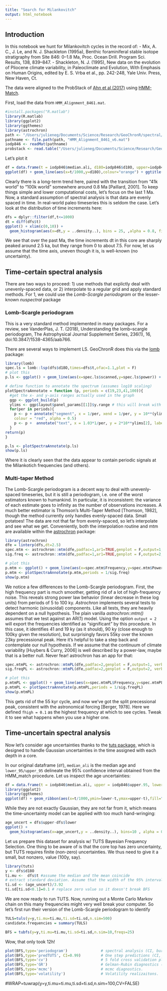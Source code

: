 ```yaml
---
title: "Search for Milankovitch"
output: html_notebook
---
```


## Introduction
In this notebook we hunt for Milankovitch cycles in the record of:
- Mix, A. C., J. Le, and N. J. Shackleton (1995a), Benthic foraminiferal stable isotope stratigraphy from Site 846: 0–1.8 Ma, Proc. Ocean Drill. Program Sci. Results, 138, 839–847.
- Shackleton, N. J. (1995), New data on the evolution of Pliocene climate variability, in Paleoclimate and Evolution, With Emphasis on Human Origins, edited by E. S. Vrba et al., pp. 242-248, Yale Univ. Press, New Haven, Ct.

The data were aligned to the ProbStack of [Ahn et al (2017)](https://academic.oup.com/climatesystem/article/2/1/dzx002/3892410) using [HMM-Match](https://agupubs.onlinelibrary.wiley.com/doi/full/10.1002/2014PA002713).  

First, load the data from `HMM_Alignment_8461.mat`. 
```r
#install.packages("R.matlab")
library(R.matlab)
library(ggplot2)
library(ggthemes)
library(astrochron)
path <- "/Users/julieneg/Documents/Science/Research/GeoChronR/spectral/data"
pathname <- file.path(path, "HMM_Alignment_8461_v6.mat")
iodp846 <- readMat(pathname)
probstack <- read.table("/Users/julieneg/Documents/Science/Research/GeoChronR/spectral/data/Prob_stack.txt", header = FALSE)
```

Let's plot it
```r
df = data.frame(t = iodp846$median.ali, d18O=iodp846$d18O, upper=iodp846$upper.95, lower=iodp846$lower.95)
ggplot(df) + geom_line(aes(x=t/1000,y=d18O),colour="orange") + ggtitle("IODP 846 aligment to ProbStack, central estimate") + ylab("d18O") + scale_x_continuous(breaks=seq(0,5)) + xlab("Age (Ma)") + scale_y_reverse() + theme_hc(base_size = 12, base_family = "sans", style = "darkunica", bgcolor = NULL)
```
Clearly there is a long-term trend here, paired with the transition from "41k world" to "100k world" somewhere around 0.8 Ma [Paillard, 2001]. 
To keep things simple and lower computational costs, let's focus on the last 1 Ma. Now, a standard assumption of spectral analysis is that data are evenly spaced in time. In real-world paleo timeseries this is seldom the case. Let's look at the distribution of time increments here: 

```r
dfs = dplyr::filter(df,t<=1000)
dt = diff(dfs$t)
ggplot() + xlim(c(0,10)) + 
  geom_histogram(aes(x=dt,y = ..density..), bins = 25, ,alpha = 0.8, fill = "orange") + ggtitle("Distribution of time intervals") + theme_hc(base_size = 12, base_family = "sans", style = "darkunica", bgcolor = NULL)
```

We see that over the past Ma, the time increments dt in this core are sharply peaked around 2.5 ka, but they range from 0 to about 7.5. For now, let us assume that the time axis, uneven though it is, is well-known (no uncertainty). 

## Time-certain spectral analysis 
There are two ways to proceed: 1) use methods that explictly deal with unevenly-spaced data, or 2) interpolate to a regular grid and apply standard methods. 
For 1, we could use the *Lomb-Scargle periodogram* or the lesser-known *nuspectral* package

### Lomb-Scargle periodogram
This is a very standard method implemented in many packages. For a review, see VanderPlas, J. T. (2018), Understanding the lomb–scargle periodogram, The Astrophysical Journal Supplement Series, 236(1), 16, doi:10.3847/1538-4365/aab766.

There are several ways to implement LS. GeoChronR does this via the [lomb](https://www.rdocumentation.org/packages/lomb) package:

```r
library(lomb)
spec.ls = lomb::lsp(dfs$d18O,times=dfs$t,ofac=1.1,plot = F)
# plot this 
p.ls <- ggplot() + geom_line(aes(x=spec.ls$scanned,y=spec.ls$power)) + xlab("Frequency (1/kyr)") + ylab("Normalized Power") +scale_x_log10() +scale_y_log10() + ggtitle("IODP 846 d18O, Lomb-Scargle periodogram")

# define function to annotate the spectrum (assumes log10 scaling)
plotSpectraAnnotate = function (p, periods = c(19,23,41,100)){
  #get the x- and y-axis ranges actually used in the graph
  ggp <- ggplot_build(p)
  ylims <- ggp$layout$panel_params[[1]]$y.range # this will break with multiplots... 
  for(per in periods){
    p <- p + annotate("segment", x = 1/per, xend = 1/per, y = 10**(ylims[1]-1), yend = 10**ylims[2],
    colour = "red", alpha = 0.5)
    p <- p +  annotate("text", x = 1.03*1/per, y = 2*10**ylims[2], label = format(per,digits=2, nsmall=0), colour = "red")
  }
return(p)  
}

p.ls <- plotSpectraAnnotate(p.ls)
show(p.ls)
```


Where it is clearly seen that the data appear to contain periodic signals at the Milankotich frequencies (and others). 

### Multi-taper Method
The Lomb-Scargle periodogram is a decent way to deal with unevenly-spaced timeseries, but it is still a periodogram, i.e. one of the worst estimators known to humankind. In particular, it is inconsistent: the variance of each estimate goes to infinity as the number of observations increases. A much better estimator is Thomson's Multi-Taper Method [Thomson, 1982], though the method currently only handles evenly-spaced data. Small potatoes! The data are not that far from evenly-spaced, so let's interpolate and see what we get. Conveniently, both the interpolation routine and mtm are available within the [astrochron](https://www.rdocumentation.org/packages/astrochron) package:

```r
library(astrochron)
dfe = linterp(dfs,dt=2.5)
spec.mtm <- astrochron::mtm(dfe,padfac=1,ar1=TRUE,genplot = F,output=1, verbose = F, detrend=T)
sig.freq <- astrochron::mtm(dfe,padfac=1,ar1=TRUE,genplot = F,output=2, verbose = F, detrend=T)

# plot this 
p.mtm <- ggplot() + geom_line(aes(x=spec.mtm$Frequency,y=spec.mtm$Power)) + xlab("Frequency (1/kyr)") + ylab("Normalized Power") + scale_x_log10() +scale_y_log10() + ggtitle("IODP 846 d18O, Multi-taper method")
p.mtm <- plotSpectraAnnotate(p.mtm,periods = 1/sig.freq)
show(p.mtm)
```

We notice a few differences to the Lomb-Scargle periodogram. First, the high frequency part is much smoother, getting rid of a lot of high-frequency noise. This reveals strong power law behavior (linear decrease in these log units) from periods of 5 to 100 ky. *Astrochron* implements several tests to detect harmonic (sinusoidal) components. Like all tests, they are heavily dependent on a null hypothesis. The plain vanilla *astrochron::mtm()* assumes that we test against an AR(1) model. Using the option `output = 2` will export the frequencies identified as "significant" by this procedure. In this case, it identifies 41 and 19 ky (as it should), 90 ky (close enough to 100ky given the resolution), but surprisingly favors 55ky over the known 23ky precessional peak. Here it's helpful to take a step back and contemplate our null hypothesis. If we assume that the continuum of climate variability [Huybers & Curry, 2006] is well described by a power-law, maybe that is a better null. Never fear! astrochron has an app for that:

```r
spec.mtmPL <- astrochron::mtmPL(dfe,padfac=2,genplot = F,output=1, verbose = F, flow=0.005, fhigh=0.1)
sig.freqPL <- astrochron::mtmPL(dfe,padfac=2,genplot = F,output=2, verbose = F, flow=0.005, fhigh=0.1)

# plot this 
p.mtmPL <- ggplot() + geom_line(aes(x=spec.mtmPL$Frequency,y=spec.mtmPL$Power)) + xlab("Frequency (1/kyr)") + ylab("Normalized Power") + scale_x_log10() +scale_y_log10() + ggtitle("IODP 846 d18O, Multi-taper method, power-law null")
p.mtmPL <- plotSpectraAnnotate(p.mtmPL,periods = 1/sig.freqPL)
show(p.mtmPL)
```

This gets rid of the 55 kyr cycle, and now we've got the split precessional peak, consistent with the astronomical forcing [Berger, 1978]. Here we defined `fhigh = 0.1` as the highest frequency at which to see cycles. Tweak it to see what happens when you use a higher one. 


## Time-uncertain spectral analysis 
Now let's consider age uncertainties thanks to the [tuts package](https://www.rdocumentation.org/packages/tuts), which is designed to handle Gaussian uncertainties in the time assigned with each depth in a core. 

In our original dataframe (`df`), `median_ali` is the median age and `lower_95/upper_95` delineate the 95% confidence interval obtained from the HMM_match procedure.  Let us inspect the age uncertainties:

```r
df = data.frame(t = iodp846$median.ali, upper = iodp846$upper.95, lower=iodp846$lower.95)
library(ggplot2)
library(ggthemes)
ggplot(df) + geom_ribbon(aes(x=t/1000,ymin=lower-t,ymax=upper-t),fill="orange") + ggtitle("IODP 846 aligment to ProbStack, 95% CI width") + ylab("CI width (ky)") + scale_x_continuous(breaks=seq(0,5)) + xlab("Age (Ma)") + theme_hc(base_size = 12, base_family = "sans", style = "darkunica", bgcolor = NULL)
```

While they are not exactly Gaussian, they are not far from it, which means the time-uncertainty model can be applied with too much hand-wringing:

```r
age_uncert = dfs$upper-dfs$lower
ggplot() + 
  geom_histogram(aes(x=age_uncert,y = ..density..), bins=10 , alpha = 0.9, fill = "orange") + ggtitle("Distribution of age uncertainties") + theme_hc(base_size = 12, base_family = "sans", style = "darkunica", bgcolor = NULL)
```



Let us prepare this dataset for analysis w/ TUTS Bayesian Frequency Selection.
One thing to be aware of is that the core top has zero uncertainty, but TUTS requires finite (non-zero) uncertainties. We thus need to give it a small, but nonzero, value (100y, say).

```r
library(tuts)
y <- dfs$d18O
ti.mu <-  dfs$t #assume the median and the mean coincide
# extract standard deviation. Assume that the width of the 95% intervals is 2*1.96 * \sigma
ti.sd <- (age_uncert)/3.92
ti.sd[ti.sd<0.1]=0.1 # replace zero value so it doesn't break BFS
```

We are now ready to run TUTS. Now, running out a Monte Carlo Markov chain on this many frequencies might very well break your computer. So let's first run their version of the Lomb-Scargle periodogram to identify

```r
TULS=tuls(y=y,ti.mu=ti.mu,ti.sd=ti.sd,n.sim=500)
candidate.frequencies = summary(TULS)
```

```r
BFS = tubfs(y=y,ti.mu=ti.mu,ti.sd=ti.sd,n.sim=10,freqs=25)
```
Wow, that only took 12h!

```r
plot(BFS,type='periodogram')               # spectral analysis (CI, burn).
plot(BFS,type='predTUTS', CI=0.99)         # One step predictions (CI, burn).
plot(BFS,type='cv')                        # 5 fold cross validation plot (CI, burn).
plot(BFS,type='GR')                        # Gelman-Rubin diagnostics (CI, burn).
plot(BFS,type='mcmc')                      # mcmc diagnostics.
plot(BFS,type='volatility')                # Volatility realizaitons.
```




#WRAP=tuwrap(y=y,ti.mu=ti.mu,ti.sd=ti.sd,n.sim=100,CV=FALSE) 








<!-- Add a new chunk by clicking the *Insert Chunk* button on the toolbar or by -->
<!-- pressing *Cmd+Option+I*. -->
<!-- When you save the notebook, an HTML file containing the code and output will be -->
<!-- saved alongside it (click the *Preview* button or press *Cmd+Shift+K* to preview -->
<!-- the HTML file). -->
<!-- The preview shows you a rendered HTML copy of the contents of the editor. -->
<!-- Consequently, unlike *Knit*, *Preview* does not run any R code chunks. Instead, -->
<!-- the output of the chunk when it was last run in the editor is displayed. -->


